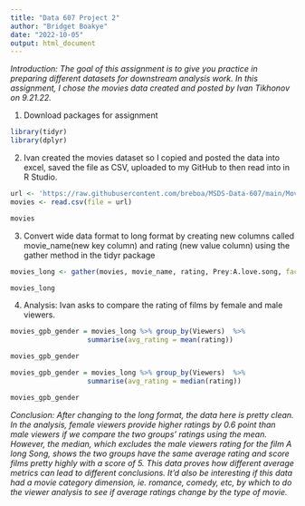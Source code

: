```yaml
---
title: "Data 607 Project 2"
author: "Bridget Boakye"
date: "2022-10-05"
output: html_document
---
```



*Introduction: The goal of this assignment is to give you practice in preparing different datasets for downstream analysis work. In this assignment, I chose the movies data created and posted by Ivan Tikhonov on 9.21.22.*

1. Download packages for assignment 

```r

library(tidyr)
library(dplyr)

```

2. Ivan created the movies dataset so I copied and posted the data into excel, saved the file as CSV, uploaded to my GitHub to then read into in R Studio. 

```r

url <- 'https://raw.githubusercontent.com/breboa/MSDS-Data-607/main/Movie%20Ratings%20Data%20.csv'
movies <- read.csv(file = url)

movies

```

3. Convert wide data format to long format by creating new columns called movie_name(new key column) and rating (new value column) using the gather method in the tidyr package 

```r

movies_long <- gather(movies, movie_name, rating, Prey:A.love.song, factor_key=TRUE)

movies_long
```

4. Analysis: Ivan asks to compare the rating of films by female and male viewers.

```r

movies_gpb_gender = movies_long %>% group_by(Viewers)  %>%
                   summarise(avg_rating = mean(rating))

movies_gpb_gender

```

```r

movies_gpb_gender = movies_long %>% group_by(Viewers)  %>%
                   summarise(avg_rating = median(rating))

movies_gpb_gender

```

*Conclusion: After changing to the long format, the data here is pretty clean. In the analysis, female viewers provide higher ratings by 0.6 point than male viewers if we compare the two groups' ratings using the mean. However, the median, which excludes the male viewers rating for the film A long Song, shows the two groups have the same average rating and score films pretty highly with a score of 5. This data proves how different average metrics can lead to different conclusions. It'd also be interesting if this data had a movie category dimension, ie. romance, comedy, etc, by which to do the viewer analysis to see if average ratings change by the type of movie.*